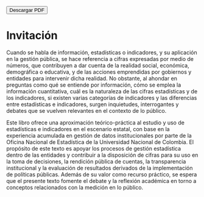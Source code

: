<a href="https://github.com/estadisticaun/L_Conceptual1/raw/main/PDF/Libro_estadisticas_e_indicadores.pdf" target="_blank"> <button type="button" class="btn btn-outline-primary">Descargar PDF</button> </a>

# Invitación {.unnumbered}

Cuando se habla de información, estadísticas o indicadores, y su aplicación en la gestión pública, se hace referencia a cifras expresadas por medio de números, que contribuyen a dar cuenta de la realidad social, económica, demográfica o educativa, y de las acciones emprendidas por gobiernos y entidades para intervenir dicha realidad. No obstante, al ahondar en preguntas como qué se entiende por información, cómo se emplea la información cuantitativa, cuál es la naturaleza de las cifras estadísticas y de los indicadores, si existen varias categorías de indicadores y las diferencias entre estadísticas e indicadores, surgen inquietudes, interrogantes y debates que se vuelven relevantes en el contexto de lo público.

Este libro ofrece una aproximación teórico-práctica al estudio y uso de estadísticas e indicadores en el escenario estatal, con base en la experiencia acumulada en gestión de datos institucionales por parte de la Oficina Nacional de Estadística de la Universidad Nacional de Colombia. El propósito de este texto es apoyar los procesos de gestión estadística dentro de las entidades y contribuir a la disposición de cifras para su uso en la toma de decisiones, la rendición pública de cuentas, la transparencia institucional y la evaluación de resultados derivados de la implementación de políticas públicas. Además de su valor como recurso práctico, se espera que el presente texto fomente el debate y la reflexión académica en torno a conceptos relacionados con la medición en lo público.
